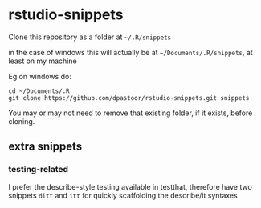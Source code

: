 rstudio-snippets
=======

Clone this repository as a folder at `~/.R/snippets`

in the case of windows this will actually be at `~/Documents/.R/snippets`, at least
on my machine

Eg on windows do:

```
cd ~/Documents/.R
git clone https://github.com/dpastoor/rstudio-snippets.git snippets
```

You may or may not need to remove that existing folder, if it exists, before cloning.

## extra snippets

### testing-related

I prefer the describe-style testing available in testthat, 
therefore have two snippets `ditt` and `itt` for quickly scaffolding the describe/it syntaxes
